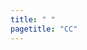 ```yaml
---
title: " "
pagetitle: "CC"
---
```



<!-- 

A full list of publications is available on [Google scholar](https://scholar.google.com/citations?user=n0kAlXkAAAAJ&hl=en&oi=ao).

### Selected Publications
**Chu CD**, Tuot DS, Harrison JD, Duong J, Luxenberg A, Khanna RR. Completeness and quality of text paging for subspecialty consult requests. Postgrad Med J. 2020 Aug 20. PMID: 32820085.

Tummalapalli SL, **Chu CD**, Tuot DS. Avoiding Overuse of Venipuncture and Laboratory Testing in Hospitalized Patients on Hemodialysis. J Patient Saf. 2020 Jun 19. PMID: 32569100.

**Chu CD**, McCulloch CE, Banerjee T, Pavkov ME, Burrows NR, Gillespie BW, Saran R, Shlipak MG, Powe NR, Tuot DS. CKD Awareness Among US Adults by Future Risk of Kidney Failure. Am J Kidney Dis. 2020 Apr 15. PMID: 32305206.
   
Lee J, **Chu C**, Guzman D, Fontil V, Velasquez A, Powe NR, Tuot DS. Albuminuria Testing by Race and Ethnicity among Patients with Hypertension with and without Diabetes. Am J Nephrol. 2019; 50(1):48-54. PMID: 31167180. 

-->